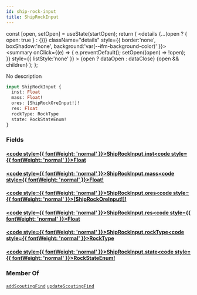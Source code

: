 ```yaml
---
id: ship-rock-input
title: ShipRockInput
---
```









  const [open, setOpen] = useState(startOpen);
  return (
    <details {...(open ? { open: true } : {})} className="details" style={{ border:'none', boxShadow:'none', background:'var(--ifm-background-color)' }}>
      <summary
        onClick={(e) => {
          e.preventDefault();
          setOpen((open) => !open);
        }}
        style={{ listStyle:'none' }}
      >
      {open ? dataOpen : dataClose}
      </summary>
      {open && children}
    </details>
  );
};








No description


```graphql
input ShipRockInput {
  inst: Float
  mass: Float!
  ores: [ShipRockOreInput!]!
  res: Float
  rockType: RockType
  state: RockStateEnum!
}
```




### Fields

#### [<code style={{ fontWeight: 'normal' }}>ShipRockInput.<b>inst</b></code>](#)<Bullet />[<code style={{ fontWeight: 'normal' }}><b>Float</b></code>](/api/types/scalars/float.mdx) <Badge class="badge badge--secondary " text="scalar"/> 



#### [<code style={{ fontWeight: 'normal' }}>ShipRockInput.<b>mass</b></code>](#)<Bullet />[<code style={{ fontWeight: 'normal' }}><b>Float!</b></code>](/api/types/scalars/float.mdx) <Badge class="badge badge--secondary badge--non_null" text="non-null"/> <Badge class="badge badge--secondary " text="scalar"/> 



#### [<code style={{ fontWeight: 'normal' }}>ShipRockInput.<b>ores</b></code>](#)<Bullet />[<code style={{ fontWeight: 'normal' }}><b>[ShipRockOreInput!]!</b></code>](/api/types/inputs/ship-rock-ore-input.mdx) <Badge class="badge badge--secondary badge--non_null" text="non-null"/> <Badge class="badge badge--secondary " text="input"/> 



#### [<code style={{ fontWeight: 'normal' }}>ShipRockInput.<b>res</b></code>](#)<Bullet />[<code style={{ fontWeight: 'normal' }}><b>Float</b></code>](/api/types/scalars/float.mdx) <Badge class="badge badge--secondary " text="scalar"/> 



#### [<code style={{ fontWeight: 'normal' }}>ShipRockInput.<b>rockType</b></code>](#)<Bullet />[<code style={{ fontWeight: 'normal' }}><b>RockType</b></code>](/api/types/scalars/rock-type.mdx) <Badge class="badge badge--secondary " text="scalar"/> 



#### [<code style={{ fontWeight: 'normal' }}>ShipRockInput.<b>state</b></code>](#)<Bullet />[<code style={{ fontWeight: 'normal' }}><b>RockStateEnum!</b></code>](/api/types/enums/rock-state-enum.mdx) <Badge class="badge badge--secondary badge--non_null" text="non-null"/> <Badge class="badge badge--secondary " text="enum"/> 







### Member Of

[`addScoutingFind`](/api/operations/mutations/add-scouting-find.mdx)  <Badge class="badge badge--secondary badge--relation" text="mutation"/><Bullet />[`updateScoutingFind`](/api/operations/mutations/update-scouting-find.mdx)  <Badge class="badge badge--secondary badge--relation" text="mutation"/>